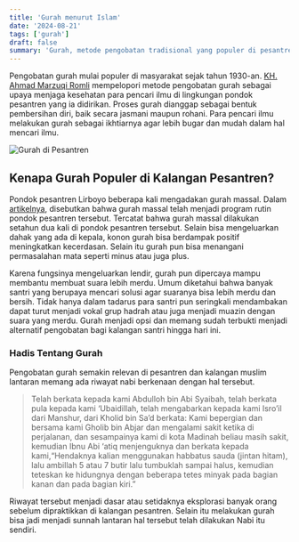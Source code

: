 ```yaml
---
title: 'Gurah menurut Islam'
date: '2024-08-21'
tags: ['gurah']
draft: false
summary: 'Gurah, metode pengobatan tradisional yang populer di pesantren sejak tahun 1930-an, menawarkan manfaat kesehatan jasmani dan rohani. Ketahui sejarah dan manfaat gurah di sini.'
---
```


Pengobatan gurah mulai populer di masyarakat sejak tahun 1930-an. [KH. Ahmad Marzuqi Romli](https://bregaswaras.my.id/blog/sejarah-gurah) mempelopori metode pengobatan gurah sebagai upaya menjaga kesehatan para pencari ilmu di lingkungan pondok pesantren yang ia didirikan. Proses gurah dianggap sebagai bentuk pembersihan diri, baik secara jasmani maupun rohani. Para pencari ilmu melakukan gurah sebagai ikhtiarnya agar lebih bugar dan mudah dalam hal mencari ilmu.

![Gurah di Pesantren](https://sidogiri.net/wp-content/uploads/2019/09/IMG_3992.jpg)

## Kenapa Gurah Populer di Kalangan Pesantren?

Pondok pesantren Lirboyo beberapa kali mengadakan gurah massal. Dalam [artikelnya](https://lirboyo.net/gurah-massal-bagi-santri/), disebutkan bahwa gurah massal telah menjadi program rutin pondok pesantren tersebut. Tercatat bahwa gurah massal dilakukan setahun dua kali di pondok pesantren tersebut. Selain bisa mengeluarkan dahak yang ada di kepala, konon gurah bisa berdampak positif meningkatkan kecerdasan. Selain itu gurah pun bisa menangani permasalahan mata seperti minus atau juga plus.

Karena fungsinya mengeluarkan lendir, gurah pun dipercaya mampu membantu membuat suara lebih merdu. Umum diketahui bahwa banyak santri yang berupaya mencari solusi agar suaranya bisa lebih merdu dan bersih. Tidak hanya dalam tadarus para santri pun seringkali mendambakan dapat turut menjadi vokal grup hadrah atau juga menjadi muazin dengan suara yang merdu. Gurah menjadi opsi dan memang sudah terbukti menjadi alternatif pengobatan bagi kalangan santri hingga hari ini.

### Hadis Tentang Gurah

Pengobatan gurah semakin relevan di pesantren dan kalangan muslim lantaran memang ada riwayat nabi berkenaan dengan hal tersebut.

> Telah berkata kepada kami Abdulloh bin Abi Syaibah, telah berkata pula kepada kami ‘Ubaidillah, telah mengabarkan kepada kami Isro’il dari Manshur, dari Kholid bin Sa’d berkata: Kami bepergian dan bersama kami Gholib bin Abjar dan mengalami sakit ketika di perjalanan, dan sesampainya kami di kota Madinah beliau masih sakit, kemudian Ibnu Abi ‘atiq menjenguknya dan berkata kepada kami,“Hendaknya kalian menggunakan habbatus sauda (jintan hitam), lalu ambillah 5 atau 7 butir lalu tumbuklah sampai halus, kemudian teteskan ke hidungnya dengan beberapa tetes minyak pada bagian kanan dan pada bagian kiri.”

Riwayat tersebut menjadi dasar atau setidaknya eksplorasi banyak orang sebelum dipraktikkan di kalangan pesantren. Selain itu melakukan gurah bisa jadi menjadi sunnah lantaran hal tersebut telah dilakukan Nabi itu sendiri. 


